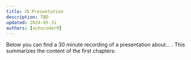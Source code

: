 ```yaml
---
title: 📺 Presentation
description: TBD
updated: 2024-05-31
authors: [ashucoder9]
---
```


Below you can find a 30 minute recording of a presentation about... . This summarizes the content of the first chapters:

